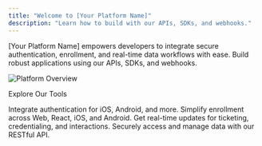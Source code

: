```yaml
---
title: "Welcome to [Your Platform Name]"
description: "Learn how to build with our APIs, SDKs, and webhooks."
---
```


[Your Platform Name] empowers developers to integrate secure authentication, enrollment, and real-time data workflows with ease. Build robust applications using our APIs, SDKs, and webhooks.

![Platform Overview](/images/platform-overview.png)

Explore Our Tools

<div className="grid grid-cols-2 gap-4">
<Card title="AuthKit SDK" icon="id-badge" color="#37B5AC" horizontal href="/docs/authkit-sdk/overview/overview">
  Integrate authentication for iOS, Android, and more.
</Card>

<Card title="EnrollKit SDK" icon="user-plus" color="#37B5AC" horizontal href="/docs/enrollkit-sdk/overview/overview">
  Simplify enrollment across Web, React, iOS, and Android.
</Card>

<Card title="Webhooks" icon="webhook" color="#37B5AC" horizontal href="/docs/webhooks/overview/overview">
  Get real-time updates for ticketing, credentialing, and interactions.
</Card>

<Card title="Access API" icon="code" color="#37B5AC" horizontal href="/docs/access-api/overview">
  Securely access and manage data with our RESTful API.
</Card>

</div>